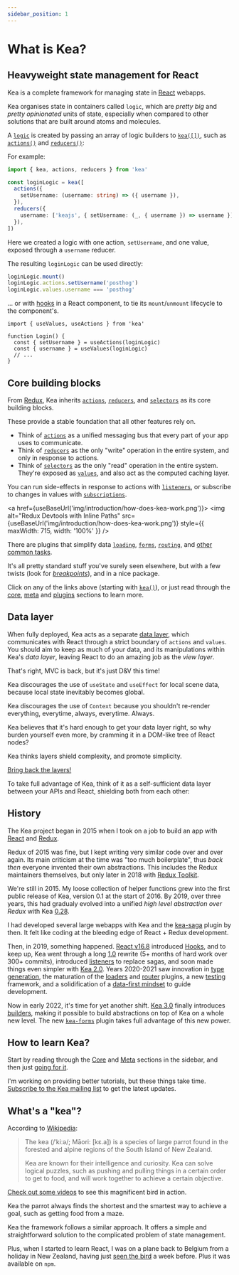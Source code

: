 ```yaml
---
sidebar_position: 1
---
```



# What is Kea?

<WebDev />

## Heavyweight state management for React

Kea is a complete framework for managing state in [React](https://reactjs.org/) webapps.

Kea organises state in containers called `logic`, which are _pretty big_ and _pretty opinionated_ units of state,
especially when compared to other solutions that are built around atoms and molecules.

A [`logic`](/docs/meta/logic) is created by passing an array of logic builders to [`kea([])`](/docs/core/kea), such as [`actions()`](/docs/core/actions) and [`reducers()`](/docs/core/reducers):

For example:

```ts
import { kea, actions, reducers } from 'kea'

const loginLogic = kea([
  actions({
    setUsername: (username: string) => ({ username }),
  }),
  reducers({
    username: ['keajs', { setUsername: (_, { username }) => username }],
  }),
])
```

Here we created a logic with one action, `setUsername`, and one value, exposed through a `username` reducer.

The resulting `loginLogic` can be used directly:

```ts
loginLogic.mount()
loginLogic.actions.setUsername('posthog')
loginLogic.values.username === 'posthog'
```

... or with [hooks](/docs/react/) in a React component, to tie its `mount`/`unmount` lifecycle to the component's.

```tsx
import { useValues, useActions } from 'kea'

function Login() {
  const { setUsername } = useActions(loginLogic)
  const { username } = useValues(loginLogic)
  // ...
}
```

## Core building blocks

From [Redux](https://redux.js.org/), Kea inherits [`actions`](/docs/core/actions), [`reducers`](/docs/core/reducers), and [`selectors`](/docs/core/selectors) as its core building blocks.

These provide a stable foundation that all other features rely on.

- Think of [`actions`](/docs/core/actions) as a unified messaging bus that every part of your app uses to communicate.
- Think of [`reducers`](/docs/core/reducers) as the only "write" operation in the entire system, and only in response to actions.
- Think of [`selectors`](/docs/core/selectors) as the only "read" operation in the entire system. They're exposed as [`values`](/docs/meta/logic#logicvalues), and also act as the computed caching layer.

You can run side-effects in response to actions with [`listeners`](/docs/core/listeners), or subscribe to changes in values with [`subscriptions`](/docs/plugins/subscriptions).

<a href={useBaseUrl('img/introduction/how-does-kea-work.png')}>
  <img
    alt="Redux Devtools with Inline Paths"
    src={useBaseUrl('img/introduction/how-does-kea-work.png')}
    style={{ maxWidth: 715, width: '100%' }}
  />
</a>

There are plugins that simplify data [`loading`](/docs/plugins/loaders), [`forms`](/docs/plugins/forms), [`routing`](/docs/plugins/router), and [other common tasks](/docs/plugins/).

It's all pretty standard stuff you've surely seen elsewhere, but with a few twists (look for [_breakpoints_](/docs/core/listeners#breakpoints)), and in a nice package.

Click on any of the links above (starting with [`kea()`](/docs/core/kea)), or just read through the [core](/docs/core/), [meta](/docs/meta/) and [plugins](/docs/plugins/) sections to learn more.

## Data layer

When fully deployed, Kea acts as a separate [data layer](/blog/data-first-frontend-revolution), which communicates with
React through a strict boundary of `actions` and `values`. You should aim to keep as much of your data, and its manipulations
within Kea's _data layer_, leaving React to do an amazing job as the _view layer_.

That's right, MVC is back, but it's just D&V this time!

Kea discourages the use of `useState` and `useEffect` for local scene data, because local state inevitably becomes global.

Kea discourages the use of `Context` because you shouldn't re-render everything, everytime, always, everytime. Always.

Kea believes that it's hard enough to get your data layer right, so why burden yourself even more, by cramming it in a DOM-like tree of React nodes?

Kea thinks layers shield complexity, and promote simplicity.

[Bring back the layers!](/blog/data-first-frontend-revolution)

To take full advantage of Kea, think of it as a self-sufficient data layer between your APIs and React, shielding both from each other:

<KeaReact />

## History

The Kea project began in 2015 when I took on a job to build an app with [React](https://reactjs.org/) and [Redux](https://redux.js.org/).

Redux of 2015 was fine, but I kept writing very similar code over and over again. Its main criticism at the time was "too much boilerplate",
thus _back then_ everyone invented their own abstractions. This includes the Redux maintainers themselves, but only later in 2018 with [Redux Toolkit](https://redux-toolkit.js.org/).

We're still in 2015. My loose collection of helper functions grew into the first public release of Kea,
version 0.1 at the start of 2016. By 2019, over three years, this had gradualy evolved into a unified _high level abstraction over Redux_ with Kea [0.28](https://v0.keajs.org/).

I had developed several large webapps with Kea and the [kea-saga](/docs/plugins/saga) plugin by then. It felt like coding at the bleeding
edge of React + Redux development.

Then, in 2019, something happened. [React v16.8](https://reactjs.org/blog/2019/02/06/react-v16.8.0.html) introduced [Hooks](https://reactjs.org/docs/hooks-intro.html),
and to keep up, Kea went through a long [1.0](https://v1.keajs.org/) rewrite (5+ months of hard work over 300+ commits), introduced [listeners](/docs/core/listeners)
to replace sagas, and soon made things even simpler with [Kea 2.0](/blog/kea-2.0/). Years 2020-2021 saw innovation in [type generation](/docs/intro/typescript),
the maturation of the [loaders](/docs/plugins/loaders) and [router](/docs/plugins/router) plugins, a new [testing](/docs/intro/testing) framework, and
a solidification of a [data-first mindset](/blog/data-first-frontend-revolution) to guide development.

Now in early 2022, it's time for yet another shift. [Kea 3.0](/blog/kea-3.0/) finally introduces [builders](/docs/intro/what-is-kea#logic-builders),
making it possible to build abstractions on top of Kea on a whole new level. The new [`kea-forms`](/docs/plugins/forms) plugin
takes full advantage of this new power.

## How to learn Kea?

Start by reading through the [Core](/docs/core/) and [Meta](/docs/meta/) sections in the sidebar, and then just [going for it](/docs/intro/installation).

I'm working on providing better tutorials, but these things take time. [Subscribe to the Kea mailing list](https://keajs.ck.page/80aecebec7) to get the latest updates.

## What's a "kea"?

According to [Wikipedia](https://en.wikipedia.org/wiki/Kea):

> The kea (/ˈkiːə/; Māori: [kɛ.a]) is a species of large parrot
> found in the forested and alpine regions of the South Island of New Zealand.
>
> Kea are known for their intelligence and curiosity. Kea can solve logical puzzles, such as pushing
> and pulling things in a certain order to get to food, and will work together to achieve a certain
> objective.

[Check out some videos](https://www.youtube.com/results?search_query=kea+the+smartest+parrot) to see
this magnificent bird in action.

Kea the parrot always finds the shortest and the smartest way to achieve a goal, such as getting food
from a maze.

Kea the framework follows a similar approach. It offers a simple and straightforward solution
to the complicated problem of state management.

Plus, when I started to learn React, I was on a plane back to Belgium from a holiday in New Zealand,
having just [seen the bird](https://photos.app.goo.gl/5DNXZWCKtYveeu8c9) a week before. Plus it was
available on `npm`.
